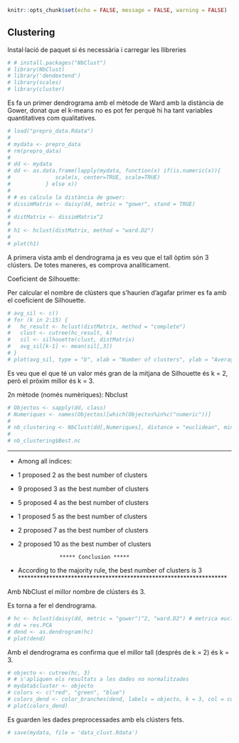 ```r
knitr::opts_chunk$set(echo = FALSE, message = FALSE, warning = FALSE)
```

## Clustering

Instal·lació de paquet si és necessària i carregar les llibreries

```r
# # install.packages("NbClust")
# library(NbClust)
# library('dendextend')
# library(scales)
# library(cluster)
```

Es fa un primer dendrograma amb el mètode de Ward amb la distància de Gower, donat que el k-means no es pot fer perquè hi ha tant variables quantitatives com qualitatives.

```r
# load("prepro_data.Rdata")
# 
# mydata <- prepro_data
# rm(prepro_data)
# 
# dd <- mydata
# dd <- as.data.frame(lapply(mydata, function(x) if(is.numeric(x)){
#              scale(x, center=TRUE, scale=TRUE)
#           } else x))
# 
# # es calcula la distància de gower:
# dissimMatrix <- daisy(dd, metric = "gower", stand = TRUE)
# 
# distMatrix <- dissimMatrix^2
# 
# h1 <- hclust(distMatrix, method = "ward.D2")
# 
# plot(h1)
```

A primera vista amb el dendrograma ja es veu que el tall òptim són 3 clústers. De totes maneres, es comprova analíticament.

Coeficient de Silhouette:

Per calcular el nombre de clústers que s'haurien d'agafar primer es fa amb el coeficient de Silhouette.

```r
# avg_sil <- c()
# for (k in 2:15) {
#   hc_result <- hclust(distMatrix, method = "complete")
#   clust <- cutree(hc_result, k)
#   sil <- silhouette(clust, distMatrix)
#   avg_sil[k-1] <- mean(sil[,3])
# }
# plot(avg_sil, type = "b", xlab = "Number of clusters", ylab = "Average silhouette width")
```

Es veu que el que té un valor més gran de la mitjana de Silhouette és k = 2, però el pròxim millor és k = 3.

2n mètode (només numèriques): Nbclust

```r
# Objectos <- sapply(dd, class)
# Numeriques <- names(Objectos)[which(Objectos%in%c("numeric"))]
# 
# nb_clustering <- NbClust(dd[,Numeriques], distance = "euclidean", min.nc = 2, max.nc = 10, method = "ward.D", index = "all")
# 
# nb_clustering$Best.nc
```

*******************************************************************
* Among all indices:
* 1 proposed 2 as the best number of clusters
* 9 proposed 3 as the best number of clusters
* 5 proposed 4 as the best number of clusters
* 1 proposed 5 as the best number of clusters
* 2 proposed 7 as the best number of clusters
* 2 proposed 10 as the best number of clusters

                   ***** Conclusion *****

* According to the majority rule, the best number of clusters is  3
*******************************************************************

Amb NbClust el millor nombre de clústers és 3.

Es torna a fer el dendrograma.

```r
# hc <- hclust(daisy(dd, metric = "gower")^2, "ward.D2") # metrica euclidiana sin elevar al quadrado
# dd = res.PCA
# dend <- as.dendrogram(hc)
# plot(dend)
```

Amb el dendrograma es confirma que el millor tall (després de k = 2) és k = 3.

```r
# objecto <- cutree(hc, 3)
# # s'apliquen els resultats a les dades no normalitzades
# mydata$cluster <- objecto
# colors <- c("red", "green", "blue")
# colors_dend <- color_branches(dend, labels = objecto, k = 3, col = colors)
# plot(colors_dend)
```

Es guarden les dades preprocessades amb els clústers fets.

```r
# save(mydata, file = 'data_clust.Rdata')
```
